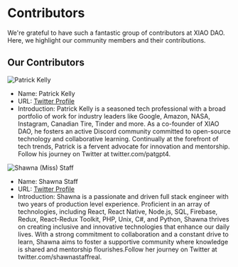 # Contributors

We're grateful to have such a fantastic group of contributors at XIAO DAO. Here, we highlight our community members and their contributions. 

## Our Contributors

 
![Patrick Kelly](https://pbs.twimg.com/profile_images/1665268736155353091/3LNl1nfF_400x400.jpg)
  - Name: Patrick Kelly
  - URL: [Twitter Profile](https://twitter.com/patgpt4)
  - Introduction: Patrick Kelly is a seasoned tech professional with a broad portfolio of work for industry leaders like Google, Amazon, NASA, Instagram, Canadian Tire, Tinder and more. As a co-founder of XIAO DAO, he fosters an active Discord community committed to open-source technology and collaborative learning. Continually at the forefront of tech trends, Patrick is a fervent advocate for innovation and mentorship. Follow his journey on Twitter at twitter.com/patgpt4.


  ![Shawna (Miss) Staff](https://pbs.twimg.com/profile_images/1645293315800309761/SRTAHLdU_400x400.jpg)
  - Name: Shawna Staff
  - URL: [Twitter Profile](https://twitter.com/shawnastaffreal)
  - Introduction: Shawna is a passionate and driven full stack engineer with two years of production level experience. Proficient in an array of technologies, including React, React Native, Node.js, SQL, Firebase, Redux, React-Redux Toolkit, PHP, Unix, C#, and Python, Shawna thrives on creating inclusive and innovative technologies that enhance our daily lives. With a strong commitment to collaboration and a constant drive to learn, Shawna aims to foster a supportive community where knowledge is shared and mentorship flourishes.Follow her journey on Twitter at twitter.com/shawnastaffreal.

 
 
 



